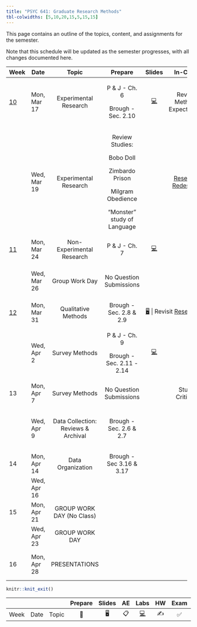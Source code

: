 ```yaml
---
title: "PSYC 641: Graduate Research Methods"
tbl-colwidths: [5,10,20,15,5,15,15]
---
```


This page contains an outline of the topics, content, and assignments for the semester.

Note that this schedule will be updated as the semester progresses, with all changes documented here.

::: column-screen-inset-right
+---------------------------+-------------+-------------------------------------+-----------------------------+------------------------------------------------------------------------------+-----------------------------------------------------------------------+---------------------------------------+
| Week                      | Date        | Topic                               | Prepare                     | Slides                                                                       | In-Class                                                              | Due                                   |
+===========================+=============+:===================================:+:===========================:+:============================================================================:+:=====================================================================:+:=====================================:+
| [10](/weeks/week-10.html) | Mon, Mar 17 | Experimental Research               | P & J - Ch. 6               | [💻](https://dharaden.github.io/psyc641-s25/slides/lec-10.html#/title-slide) | Review Methods Expectations                                           |                                       |
|                           |             |                                     |                             |                                                                              |                                                                       |                                       |
|                           |             |                                     | Brough - Sec. 2.10          |                                                                              |                                                                       |                                       |
+---------------------------+-------------+-------------------------------------+-----------------------------+------------------------------------------------------------------------------+-----------------------------------------------------------------------+---------------------------------------+
|                           | Wed, Mar 19 | Experimental Research               | Review Studies:             |                                                                              | [Research Redesigns](/slides/research_deep_dive_activity.html)        |                                       |
|                           |             |                                     |                             |                                                                              |                                                                       |                                       |
|                           |             |                                     | Bobo Doll                   |                                                                              |                                                                       |                                       |
|                           |             |                                     |                             |                                                                              |                                                                       |                                       |
|                           |             |                                     | Zimbardo Prison             |                                                                              |                                                                       |                                       |
|                           |             |                                     |                             |                                                                              |                                                                       |                                       |
|                           |             |                                     | Milgram Obedience           |                                                                              |                                                                       |                                       |
|                           |             |                                     |                             |                                                                              |                                                                       |                                       |
|                           |             |                                     | "Monster" study of Language |                                                                              |                                                                       |                                       |
+---------------------------+-------------+-------------------------------------+-----------------------------+------------------------------------------------------------------------------+-----------------------------------------------------------------------+---------------------------------------+
| [11](/weeks/week-11.html) | Mon, Mar 24 | Non-Experimental Research           | P & J - Ch. 7               | [💻](https://dharaden.github.io/psyc641-s25/slides/lec-11.html#/title-slide) |                                                                       |                                       |
+---------------------------+-------------+-------------------------------------+-----------------------------+------------------------------------------------------------------------------+-----------------------------------------------------------------------+---------------------------------------+
|                           | Wed, Mar 26 | Group Work Day                      | No Question Submissions     |                                                                              |                                                                       | Methods Section Draft Sun, Mar 30     |
+---------------------------+-------------+-------------------------------------+-----------------------------+------------------------------------------------------------------------------+-----------------------------------------------------------------------+---------------------------------------+
| [12](/weeks/week-12.html) | Mon, Mar 31 | Qualitative Methods                 | Brough - Sec. 2.8 & 2.9     | [🖥️](/slides/lec-12.html)                                                    | Revisit [Research Redesign](/slides/research_deep_dive_activity.html) |                                       |
+---------------------------+-------------+-------------------------------------+-----------------------------+------------------------------------------------------------------------------+-----------------------------------------------------------------------+---------------------------------------+
|                           | Wed, Apr 2  | Survey Methods                      | P & J - Ch. 9               | [💻](/slides/lec-12-2.html)                                                  |                                                                       | Peer Review Sun, Apr 6                |
|                           |             |                                     |                             |                                                                              |                                                                       |                                       |
|                           |             |                                     | Brough - Sec. 2.11 - 2.14   |                                                                              |                                                                       |                                       |
+---------------------------+-------------+-------------------------------------+-----------------------------+------------------------------------------------------------------------------+-----------------------------------------------------------------------+---------------------------------------+
| 13                        | Mon, Apr 7  | Survey Methods                      | No Question Submissions     |                                                                              | Study Critique                                                        |                                       |
+---------------------------+-------------+-------------------------------------+-----------------------------+------------------------------------------------------------------------------+-----------------------------------------------------------------------+---------------------------------------+
|                           | Wed, Apr 9  | Data Collection: Reviews & Archival | Brough - Sec. 2.6 & 2.7     |                                                                              |                                                                       | Data Analytic Draft Due Sun, April 13 |
+---------------------------+-------------+-------------------------------------+-----------------------------+------------------------------------------------------------------------------+-----------------------------------------------------------------------+---------------------------------------+
| 14                        | Mon, Apr 14 | Data Organization                   | Brough - Sec 3.16 & 3.17    |                                                                              |                                                                       |                                       |
+---------------------------+-------------+-------------------------------------+-----------------------------+------------------------------------------------------------------------------+-----------------------------------------------------------------------+---------------------------------------+
|                           | Wed, Apr 16 |                                     |                             |                                                                              |                                                                       |                                       |
+---------------------------+-------------+-------------------------------------+-----------------------------+------------------------------------------------------------------------------+-----------------------------------------------------------------------+---------------------------------------+
| 15                        | Mon, Apr 21 | GROUP WORK DAY (No Class)           |                             |                                                                              |                                                                       |                                       |
+---------------------------+-------------+-------------------------------------+-----------------------------+------------------------------------------------------------------------------+-----------------------------------------------------------------------+---------------------------------------+
|                           | Wed, Apr 23 | GROUP WORK DAY                      |                             |                                                                              |                                                                       |                                       |
+---------------------------+-------------+-------------------------------------+-----------------------------+------------------------------------------------------------------------------+-----------------------------------------------------------------------+---------------------------------------+
| 16                        | Mon, Apr 28 | PRESENTATIONS                       |                             |                                                                              |                                                                       | Final Report Mon, Apr 28              |
+---------------------------+-------------+-------------------------------------+-----------------------------+------------------------------------------------------------------------------+-----------------------------------------------------------------------+---------------------------------------+
:::

```r
knitr::knit_exit()
```

|      |      |       | Prepare | Slides | AE  |  Labs  | HW  | Exam | Project |
|------|------|-------|:-------:|:------:|:---:|:------:|:---:|:----:|:-------:|
| Week | Date | Topic |   📖    |   🖥️   | 📋  | [💻]() | ✍️  |  ✅  |   📂    |
